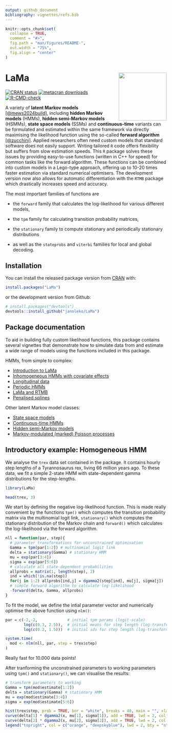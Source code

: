 ```yaml
---
output: github_document
bibliography: vignettes/refs.bib
---
```


```r
knitr::opts_chunk$set(
  collapse = TRUE,
  comment = "#>",
  fig.path = "man/figures/README-",
  out.width = "75%",
  fig.align = "center"
)
```

# LaMa <img src="man/figures/Logo_LaMa.png" align="right" height=150>

<!-- badges: start -->
[![CRAN status](https://www.r-pkg.org/badges/version/LaMa)](https://CRAN.R-project.org/package=LaMa)
[![metacran downloads](https://cranlogs.r-pkg.org/badges/last-month/LaMa)](https://cran.r-project.org/package=LaMa)
[![R-CMD-check](https://github.com/janoleko/LaMa/actions/workflows/R-CMD-check.yaml/badge.svg)](https://github.com/janoleko/LaMa/actions/workflows/R-CMD-check.yaml)
<!-- badges: end -->

A variety of **latent Markov models** <a href="https://arxiv.org/abs/2406.19157" target="_blank">[@mews2024build]</a>, including **hidden Markov models** (HMMs), **hidden semi-Markov models** (HSMMs), **state space models** (SSMs) 
and **continuous-time** variants can be formulated and estimated within the same framework via directly maximising the likelihood function using the so-called **forward algorithm** <a href="https://www.taylorfrancis.com/books/mono/10.1201/b20790/hidden-markov-models-time-series-walter-zucchini-iain-macdonald-roland-langrock" target="_blank">[@zucchini]</a>.
Applied researchers often need custom models that standard software does not easily support. Writing tailored `R` code offers flexibility but suffers from slow estimation speeds. This `R` package solves these issues by providing easy-to-use functions (written in C++ for speed) for common tasks like the forward algorithm. These functions can be combined into custom models in a Lego-type approach, offering up to 10-20 times faster estimation via standard numerical optimisers. The development version now also allows for automatic differentiation with the `RTMB` package which drastically increases speed and accuracy.

The most important families of functions are

* the `forward` family that calculates the log-likelihood for various different models,

* the `tpm` family for calculating transition probability matrices,
  <!-- + `tpm()` for calculating a homogeneous transition probability matrix via the multinomial logistic link,  -->
  <!-- + `tpm_g()` for calculating general inhomogeneous transition probabilty matrices,  -->
  <!-- + `tpm_p()` for calculating transition matrices of periodically inhomogeneous HMMs, -->
  <!-- + `tpm_cont()` for calculating the transition probabilites of a continuous-time Markov chain, -->
  <!-- + `tpm_emb()` for calculating the embedded transition matrix of an HSMM, -->

* the `stationary` family to compute stationary and periodically stationary distributions

* as well as the `stateprobs` and `viterbi` families for local and global decoding.

## Installation

You can install the released package version from [CRAN](https://CRAN.R-project.org) with:

```r
install.packages("LaMa")
```

or the development version from Github:
```r
# install.packages("devtools")
devtools::install_github("janoleko/LaMa")
```
<!-- (To install from Github, you need a functional <a href="https://teuder.github.io/rcpp4everyone_en/020_install.html" target="_blank">C++ compiler</a>.) -->

## Package documentation

To aid in building fully custom likelihood functions, this package contains several vignettes that demonstrate how to simulate data from and estimate a wide range of models using the functions included in this package.

HMMs, from simple to complex:

* [Introduction to LaMa](https://janoleko.github.io/LaMa/articles/Intro_to_LaMa.html)
* [Inhomogeneous HMMs with covariate effects](https://janoleko.github.io/LaMa/articles/Inhomogeneous_HMMs.html)
* [Longitudinal data](https://janoleko.github.io/LaMa/articles/Longitudinal_data.html)
* [Periodic HMMs](https://janoleko.github.io/LaMa/articles/Periodic_HMM.html)
* [LaMa and RTMB](https://janoleko.github.io/LaMa/articles/LaMa_and_RTMB.html)
* [Penalised splines](https://janoleko.github.io/LaMa/articles/Penalised_splines.html)

Other latent Markov model classes:

* [State space models](https://janoleko.github.io/LaMa/articles/State_space_models.html)
* [Continuous-time HMMs](https://janoleko.github.io/LaMa/articles/Continuous_time_HMMs.html)
* [Hidden semi-Markov models](https://janoleko.github.io/LaMa/articles/HSMMs.html)
* [Markov-modulated (marked) Poisson processes](https://janoleko.github.io/LaMa/articles/MMMPPs.html)


<!-- ## Citation -->

<!-- When using LaMa, please cite the package as follows: -->
<!-- ```{r citation} -->
<!-- citation(package = "LaMa") -->
<!-- ``` -->


## Introductory example: Homogeneous HMM

We analyse the `trex` data set contained in the package. It contains hourly step lengths of a Tyrannosaurus rex, living 66 million years ago. To these data, we fit a simple 2-state HMM with state-dependent gamma distributions for the step-lengths.

```r
library(LaMa)

head(trex, 3)
```
We start by defining the negative log-likelihood function. This is made really convenient by the functions `tpm()` which computes the transition probability matrix via the multinomial logit link, `stationary()` which computes the stationary distribution of the Markov chain and `forward()` which calculates the log-likelihood via the forward algorithm.

```r
nll = function(par, step){
  # parameter transformations for unconstrained optimisation
  Gamma = tpm(par[1:2]) # multinomial logit link
  delta = stationary(Gamma) # stationary HMM
  mu = exp(par[3:4])
  sigma = exp(par[5:6])
  # calculate all state-dependent probabilities
  allprobs = matrix(1, length(step), 2)
  ind = which(!is.na(step))
  for(j in 1:2) allprobs[ind,j] = dgamma2(step[ind], mu[j], sigma[j])
  # simple forward algorithm to calculate log-likelihood
  -forward(delta, Gamma, allprobs)
}
```

To fit the model, we define the intial parameter vector and numerically optimise the above function using `nlm()`:
```r
par = c(-2,-2,             # initial tpm params (logit-scale)
        log(c(0.3, 2.5)),  # initial means for step length (log-transformed)
        log(c(0.2, 1.5)))  # initial sds for step length (log-transformed)

system.time(
  mod <- nlm(nll, par, step = trex$step)
)
```
Really fast for 10.000 data points!

After tranforming the unconstrained parameters to working parameters using `tpm()` and `stationary()`, we can visualise the results:

```r
# transform parameters to working
Gamma = tpm(mod$estimate[1:2])
delta = stationary(Gamma) # stationary HMM
mu = exp(mod$estimate[3:4])
sigma = exp(mod$estimate[5:6])

hist(trex$step, prob = TRUE, bor = "white", breaks = 40, main = "", xlab = "step length")
curve(delta[1] * dgamma2(x, mu[1], sigma[1]), add = TRUE, lwd = 2, col = "orange", n=500)
curve(delta[2] * dgamma2(x, mu[2], sigma[2]), add = TRUE, lwd = 2, col = "deepskyblue", n=500)
legend("topright", col = c("orange", "deepskyblue"), lwd = 2, bty = "n", legend = c("state 1", "state 2"))
```